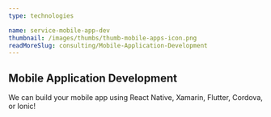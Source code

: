 ```yaml
---
type: technologies

name: service-mobile-app-dev
thumbnail: /images/thumbs/thumb-mobile-apps-icon.png
readMoreSlug: consulting/Mobile-Application-Development
---
```


## Mobile Application Development

We can build your mobile app using React Native, Xamarin, Flutter, Cordova, or Ionic!
